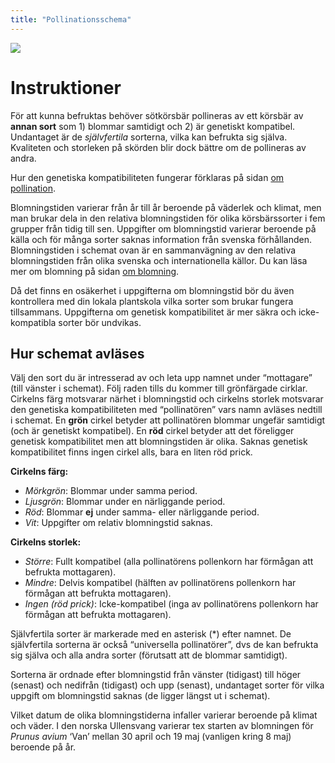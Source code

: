 ```yaml
---
title: "Pollinationsschema"
---
```


::: {.column-screen}
![](../../../dropbox/images/plants/plot_pollination_table.png)
:::

# Instruktioner

För att kunna befruktas behöver sötkörsbär pollineras av ett körsbär av **annan sort** som 1) blommar samtidigt och 2) är genetiskt kompatibel. Undantaget är de _självfertila_ sorterna, vilka kan befrukta sig själva. Kvaliteten och storleken på skörden blir dock bättre om de pollineras av andra.

Hur den genetiska kompatibiliteten fungerar förklaras på sidan [om pollination](pollination_about.qmd).

Blomningstiden varierar från år till år beroende på väderlek och klimat, men man brukar dela in den relativa blomningstiden för olika körsbärssorter i fem grupper från tidig till sen. Uppgifter om blomningstid varierar beroende på källa och för många sorter saknas information från svenska förhållanden. Blomningstiden i schemat ovan är en sammanvägning av den relativa blomningstiden från olika svenska och internationella källor. Du kan läsa mer om blomning på sidan [om blomning](blooming.qmd).

Då det finns en osäkerhet i uppgifterna om blomningstid bör du även kontrollera med din lokala plantskola vilka sorter som brukar fungera tillsammans. Uppgifterna om genetisk kompatibilitet är mer säkra och icke-kompatibla sorter bör undvikas.

## Hur schemat avläses

Välj den sort du är intresserad av och leta upp namnet under "mottagare" (till vänster i schemat). Följ raden tills du kommer till grönfärgade cirklar. Cirkelns färg motsvarar närhet i blomningstid och cirkelns storlek motsvarar den genetiska kompatibiliteten med "pollinatören" vars namn avläses nedtill i schemat. En **grön** cirkel betyder att pollinatören blommar ungefär samtidigt (och är genetiskt kompatibel). En **röd** cirkel betyder att det föreligger genetisk kompatibilitet men att blomningstiden är olika. Saknas genetisk kompatibilitet finns ingen cirkel alls, bara en liten röd prick.

**Cirkelns färg:**

- _Mörkgrön_: Blommar under samma period.
- _Ljusgrön_: Blommar under en närliggande period.
- _Röd_: Blommar **ej** under samma- eller närliggande period.
- _Vit_: Uppgifter om relativ blomningstid saknas.

**Cirkelns storlek:**

- _Större_: Fullt kompatibel (alla pollinatörens pollenkorn har förmågan att befrukta mottagaren).
- _Mindre_: Delvis kompatibel (hälften av pollinatörens pollenkorn har förmågan att befrukta mottagaren).
- _Ingen (röd prick)_: Icke-kompatibel (inga av pollinatörens pollenkorn har förmågan att befrukta mottagaren).

Självfertila sorter är markerade med en asterisk (*) efter namnet. De självfertila sorterna är också "universella pollinatörer", dvs de kan befrukta sig själva och alla andra sorter (förutsatt att de blommar samtidigt).

Sorterna är ordnade efter blomningstid från vänster (tidigast) till höger (senast) och nedifrån (tidigast) och upp (senast), undantaget sorter för vilka uppgift om blomningstid saknas (de ligger längst ut i schemat).

Vilket datum de olika blomningstiderna infaller varierar beroende på klimat och väder. I den norska Ullensvang varierar tex starten av blomningen för _Prunus avium_ 'Van' mellan 30 april och 19 maj (vanligen kring 8 maj) beroende på år.

<!-- # Pollinationstabell -->
<!-- Olika flikar med korstabell. -->

<!-- Om det blir för många kan det delas upp såhär: -->

<!-- ## Flik 1 Vanliga sorter -->

<!-- Vanligt förekommande i handeln. -->

<!-- ## Flik 2 Ovanliga sorter -->

<!-- Svåra att få tag på. -->

<!-- ## Flik 3 Alla sorter (tabell istället för figur?) -->

<!-- Alla sorter. -->
